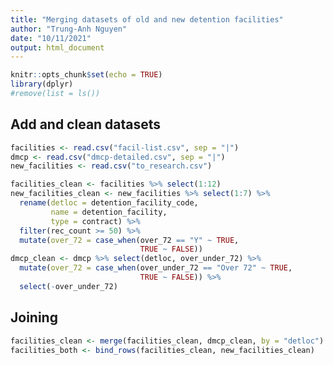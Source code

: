```yaml
---
title: "Merging datasets of old and new detention facilities"
author: "Trung-Anh Nguyen"
date: "10/11/2021"
output: html_document
---
```


```r
knitr::opts_chunk$set(echo = TRUE)
library(dplyr)
#remove(list = ls())
```

## Add and clean datasets



```r
facilities <- read.csv("facil-list.csv", sep = "|")
dmcp <- read.csv("dmcp-detailed.csv", sep = "|")
new_facilities <- read.csv("to_research.csv")

facilities_clean <- facilities %>% select(1:12)
new_facilities_clean <- new_facilities %>% select(1:7) %>%
  rename(detloc = detention_facility_code,
         name = detention_facility,
         type = contract) %>%
  filter(rec_count >= 50) %>%
  mutate(over_72 = case_when(over_72 == "Y" ~ TRUE,
                             TRUE ~ FALSE))
dmcp_clean <- dmcp %>% select(detloc, over_under_72) %>%
  mutate(over_72 = case_when(over_under_72 == "Over 72" ~ TRUE,
                             TRUE ~ FALSE)) %>%
  select(-over_under_72)
```

## Joining


```r
facilities_clean <- merge(facilities_clean, dmcp_clean, by = "detloc")
facilities_both <- bind_rows(facilities_clean, new_facilities_clean)
```

